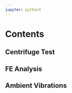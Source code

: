 ```yaml
---
jupyter: python3
---
```


# Contents {.unnumbered}

## Centrifuge Test {.unnumbered}

## FE Analysis {.unnumbered}

## Ambient Vibrations {.unnumbered}
